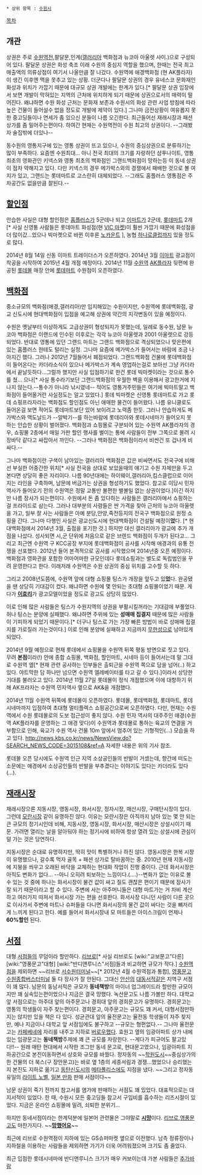  * 상위 항목 : [[수원시]]

[[목차]]
== 개관 ==
상권은 주로 [[수원역]]전,팔달문,인계([[갤러리아]] 백화점과 뉴코아 아울렛 사이.)으로 구성되어 있다. 팔달문 상권은 화성 축조 이래 수원의 중심지 역할을 했으며, 한때는 전국 최고 매출액의 의류상점이 여기서 나올만큼 잘 나갔다. 수원역에 애경백화점 (현 AK플라자)이 생긴 이후엔 맥을 못추고 있는 상황. 더군다나 팔달문 상권의 경우 유네스코 문화재인 화성과 위치가 가깝기 때문에 대규모 상권 개발에는 한계가 있다.[* 팔달문 상권 입장에서 보면 개발이 막혀있는 지역의 근처에 위치하게 되기 때문에 상권으로서의 매력이 떨어진다. 왜냐하면 수원 화성 근처는 문화재 보존과 수원시의 화성 관련 사업 방침에 따라 높은 건물이 들어설수 없을 정도로 개발에 제약이 있다.] 그나마 금전상황이 여유롭지 못한 중고딩들이나 연세가 좀 있으신 분들이 나름 오긴한다. 최근들어선 재래시장과 패션상가를 좀 밀어주는편이다. 하여간 현재는 수원역전이 수원 최고의 상권이다. --그래봤자 술집밖에 더있나--

동수원의 영통지구에 있는 영통 상권이 뜨고 있으나, 수원의 중심상권으로 분류하기는 많이 부족하다. 요즘엔 수원최대... 아니 전국 최대의 크기를 자랑하던 샴푸나이트, 영통 최초의 영화관인 키넥스와 영통 최초의 백화점인 그랜드백화점이 망하는등 이 동네 상권이 점차 약해지고 있다. 다만 키넥스의 경우 메가박스와의 경쟁에서 패배한 것으로 볼 여지가 있고, 그랜드는 롯데마트로 고스란히 대체되었다. --그래도 홈플러스 영통점은 주차공간도 없을만큼 잘된다.--

== [[할인점]] ==
안습한 사실은 대형 할인점은 [[홈플러스]]가 5군데나 되고 [[이마트]]가 2군데, [[롯데마트]] 2개[* 사실 신영통 사람들은 롯데마트 화성점(현 [[VIC 마켓]])이 훨씬 가깝기 때문에 화성점을 더 많이갔...었으나 빅마켓으로 바뀐 이후론 [[노카운트]] ], 농협 [[하나로클럽]]까지 있을 정도로 많다. 

2014년 8월 14일 신동 이마트 트레이더스가 오픈하였다.
2014년 3월 [[이마트]] 광교점이 착공을 시작하여 2015년 4월 개점 예정이다.
2014년 11월 [[수원역]] [[AK플라자]] 뒷편에 완공된 [[롯데몰]] 매장 안에 [[롯데마트]] 수원점이 오픈하였다.
== [[백화점]] ==
중소규모의 백화점(애경,갤러리아)만 입지해있는 수원이지만, 수원역에 롯데백화점, 광교 신도시에 현대백화점이 입점을 예고해 상권에 약간의 지각변동이 있을 예정이다. 

수원은 옛날부터 이상하게도 고급상권이 형성되지가 못했는데, 일례로 동수원, 남문 뉴코아 백화점은 이랜드에 인수된 이후로는 각각 뉴코아 아울렛과 2001 아울렛으로 강등되었다. 반대로 영통에 있던 그랜드 마트는 그랜드 백화점으로 격상되었으나 맞은편에 있는 홈플러스 한테도 털리는 실정. 그나마 요즘에 메가박스가 들어서는 바람에 조금 나아지긴 했다. 그러나 2012년 7월들어서 폐점되었다. 그랜드백화점 건물에 롯데백화점이 들어온다는 카더라소식이 있으나 메가박스가 계속 영업하는걸로 보아선 그냥 카더라에서 끝날듯하다...그럴까 했지만 사실 입점하기로 한건 롯데 빅마켓이라는 것으로 통수를 쳤... 으나[* 사실 통수라기보단 그랜드백화점의 우월한 벽을 이용해서 광고한거에 지나지 않는다.--통수가 아니라 낚시였네-- 적어도 영통거주민들은 여기에 빅마트말고 백화점이 들어올거란 사실정도는 알고 있었다.] 롯데 빅마켓은 신영통 롯데마트로 가고 롯데 쇼핑프라자라는 백화점도 할인점도 아닌 애매한 물건이 들어왔다. 나름 유니클로도 들어온걸 보면 적어도 롯데마트보단 있어 보이려고 노력좀 한듯. 그러나 안습하게도 메가박스와 맥도날드가 --알박기--를 하는바람에 롯데리아와 롯데시네마가 들어오지 못하는 안습한 상황이 벌어졌다.
백화점과 쇼핑몰로 구분되어 있는 수원역 AK플라자의 경우, 쇼핑몰 2층에서 매일 가판 할인 행사를 벌이는 통에 사람들이 전부 그쪽으로 몰려 시장바닥 같다고 싸잡아서 까인다. --그러나 백화점은 백화점이라서 비싼건 또 겁나게 비싸다.--

그나마 백화점이란 구색이 남아있는 갤러리아 백화점은 값은 비싸면서도 전국구에 비해선 부실한 어중간한 위치[* 사실 전국을 상대로 보았을때의 얘기고 수원 자체만을 두고 본다면 상당히 좋은 자리이다. 나름 90년대에는 하이웨이,갤러리아,킴스클럽으로 이어지는 라인을 구축하며, 남문에 버금가는 상권을 형성하기도 했었다. 참고로 이당시 민자역사가 들어오기 전의 수원역은 정말 교통만 불편한 별볼일 없는 상권이었다.]이긴 하지만 나름 장사가 되는편이다. 수원에서 돈 좀 있다하는 사람들은 갤러리아에서 쇼핑하는 걸 프라이드로 삼는다. 그러나 대부분의 사람들은 싼 가격을 찾아 근처의 뉴코아 아울렛을 가고, 일부 잘 사는 사람들은 아예 분당,안양,죽전등지의 전국구 백화점으로 원정 쇼핑을 간다.
그나마 다행인 사실은 광교신도시에 현대백화점이 건설될 예정이'''었'''다. [* 현대백화점에서 2014년 3월, 출점을 포기한 것.] 하지만 대신 갤러리아가 광교에 추가 개점을 나섰다. 성사되면 시,군  단위에 처음으로 같은 브렌드 백화점이 두개가 된다고... 그리고 최근엔 수원역 구 KCC공장 부지에 롯데백화점이 공사를 시작해 애경과의 유통 전쟁을 선포했다. 2012년 들어 본격적으로 공사를 시작했으며 2014년중 오픈 예정이다. 백화점과 영화관을 포함한 어마어마한 규모인데다 롯데쇼핑과는 별도로 독립법인을 꾸려 운영한다고 한다. 이래저래 수원역은 수원 상권의 중심 위치를 고수할 듯 하다.

그리고 2008년도쯤에, 수원역 앞에 대형 쇼핑몰 팅스가 개장을 앞두고 있'''었'''다. 완공됐을 땐 상당히 기대감이 컸다. 왜냐하면 수원에 몇 안되는 초대형 쇼핑몰이었기 때문. 게다가 '''[[이효리]]'''가 광고모델이었을 정도로 광고도 상당히 많았다.

이로 인해 많은 사람들은 팅스가 수원지역의 상권을 부활시킬꺼라는 기대감에 부풀었다. 허나 팅스는 분양에 실패했다. 왜냐하면 주위에 있는 '''성매매 집결지''' 때문에 많은 사람들이 기피하게 되었기 때문이다.[* 더구나 팅스로 가는 가장 빠른 방법이 바로 성매매 집결지를 가로질러 가는것이다.] 이로 인해 분양에 실패하고 지금까지 [[무한성]]으로 남아있게 되었다. 

2014년 9월 예정으로 현재 롯데에서 쇼핑몰을 수원역 뒤쪽 평동 방면으로 짓고 있다. 무려 '''본점'''이라(!) 안에 종합 쇼핑몰, 백화점, 할인마트, 시네마 등이 들어서는데 말 그대로 수원역 옆[* 현재 관련 공사하는 인부들은 출퇴근을 수원역 쪽으로 담을 넘어(..) 하고 있다. 야트막한 담 하나만 넘으면 수원역 엘레베이터를 타고 갈 수 있다.]이라서 상당한 기대를 불러오고 있다. 2014년 11월 27일 롯데몰이 정식 개점했으며 이에 대항하기 위해 AK프라자는 수원역 민자역사 옆으로 AK&을 개점했다.

2014년 11월 수원역 뒤쪽에 롯데몰이 오픈하였다. 롯데몰, 롯데백화점, 롯데마트, 롯데시네마까지 입점하여 초대형 멀티플렉스 쇼핑공간으로써 오픈하였다. 다만, 현재는 수원역에서 수원 롯데몰로의 도보 접근성이 좋지 않다. 수원 민자 역사의 대주주인 애경(수원역 AK플라자를 운영하는 그 애경 맞다)이 수원역과 롯데몰로 통하는 육교의 연결을 거부함으로 인해, 육교가 수원 역사 건물 10m 앞에서 멈추어 있는 기형적인(...) 모습을 하고 있다.
http://news.kbs.co.kr/news/NewsView.do?SEARCH_NEWS_CODE=3015108&ref=A
자세한 내용은 위의 기사 참조.

롯데몰 오픈 당시에도 수원역 인근 지역 소상공인들의 반발이 거셌는데, 향간에 떠도는 소문에는 애경에서 소상공인들의 반발을 부추겼다는 이야기도 있다는 카더라도 있다(...).
== [[재래시장]] ==
재래시장으론 지동시장, 영동시장, 화서시장, 정자시장, 매산시장, 구매탄시장이 있다. 그런데 [[모란시장]] 같이 유명하진 않다. 이유는 모란시장은 아직까지 남아 있는 몇 안 되는 큰 규모의 정기시인데 비해, 지동시장, 영동시장, 화서시장, 매산시장은 상설시이기 때문. 가려면 열리는 날을 알아둬야 하는 정기시에 비하여 항상 열려 있는 상설시에 관심이 덜 가는 것은 당연하다.
 
지동시장은 순대로 유명하지만, 딱히 맛이 특별하거나 하진 않다. 영동시장은 한복 시장이 유명했으나, 갈수록 먹자 골목 + 패션 상가로 탈바꿈하는 중. 2010년 현재 지동시장에 지붕을 씌우고 오래된 바닥을 교체하는 현대화 작업이 진행 중이다. 근데 화서시장은 아직도 변화가 없다... --아니 오히려 퇴보하는 느낌이다.(....)--변화가 없는 이유로 볼 수 있는 것 중에 하나는 화서시장이 물건 값이 싸고 질도 괜찮은 편이기 때문에 장사가 잘 되기 때문이라고 할 수 있다. 주변에 사는 아주머니들은 대형 마트가는 거 차비 계산하고 여러가지 따져서 화서시장 가는 편을 선호한다. 화서사장 다니던 사람이 다른 곳으로 이사가서 주변에 마트나 슈퍼들을 다니면 화서시장의 물건 값이 싸다는 것을 뼈저리게 느끼게 된다고 한다. 예를 들어서 화서시장내 모 마트들은 아이스크림이 언제나 '''60%할인''' 된다.

== [[서점]] ==
대형 [[서점]]들의 무덤이라 할만하다. [[리브로]][* 사실 리브로도 [wiki:"교보문고"다른] [wiki:"영풍문고"대형] [wiki:"반디앤루니스"서점]들과 비교하면 규모가 작다.] [[수원역]]점을 제외하면 ~~리브로 [[서수원터미널]]~~[* 2012년 4월 수원역점과 통합], [[영풍문고]] [[수원종합버스터미널]] 둘 다 장사가 잘 안된다. 그대신 [[안산]]의 [[대동서적]]같은 지역구 서점이 꽤 많다. 남문의 동남서적은 규모가 '''동네책방'''의 마이너 업그레이드라 할만한 규모이지만 꽤 실속있는편이었으나 지금은 결국 망했다. 녹산문고도 나름 가볼만 하다. 대학교 앞 서점으로는 아주대 앞의 아주문고나 경희대 앞의 경희문고가 유명하다. 경희문고는 영통의 학생들이 자주 찾는편이다. 경희문고, 아주문고는 규모도 꽤 커서, 대형서점만하지는 않지만 있을 책은 다 있다. 성균관대 앞의 율전문고는 율전동 학생들이 자주 찾지만, 예나 지금이나 대학교 앞 서점임에도 불구하고 --규모는 형편없다.-- 그나마 율전문고는 [[카페베네]]에 자리를 내주고 지하로 [[버로우]]했다. 효원고 옆의 임광아파트 상가 내에있는 임광문고는 '''동네책방'''주제에 꽤 큰 규모를 자랑한다. --게다가 피규어도 팔고있다!!-- 원래 매탄 현대에서 시작한 조그만 동네 문고로, 현대문고였으나, 임광아파트 지하공간으로 본진이동하면서 상호와 규모를 바꿨다. 정자동의 ~~[[학원도시]]~~중심상가의 한 건물의 더 북스(구 장안문고)는 바로 옆 1층의 세종서림과 경쟁...했었으나 승리했는지 본진도 지하로 옮기고 [[동탄신도시]]의 [[메타폴리스]]에도 지점을 냈다. ~~그리고 정자동 유일의 [[라이트 노벨]], [[일본 만화]] 판매 서점이다~~

남문 상권이 죽기 전까지 참고서를 염가에 판매하는 서점도 꽤 있었다. 대표적으로는 대지서적이 있었다. 한 때, 수원시 모든 중고딩들 참고서 구입비를 흡수하는 리즈시절이 있었다. 지금은 온라인 쇼핑몰에 밀려, 쇠퇴한 분위기...

하지만 동네서점이라는 한계덕분에 일본어 관련물은 그야말로 '''[[시망]]'''이다. [[리브로]],[[영풍문고]]도 마찬가지다. ~~'''[[망했어요]]'''~~

최근에 리브로 수원역점이 지하에 있는 GS슈퍼마켓 옆으로 이전했다. 남측 정류장이나 지하철을 이용하는 사람들을 제외하면 가기가 더욱 어려워졌으며 크기도 좀 줄었다.

최근 입점한 롯데시네마에 반디앤루니스 크기가 매우 커보이는데 가본 사람들은 [[추가바람]]
